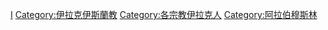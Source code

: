[[Category:各國穆斯林|I]]
[[Category:伊拉克伊斯蘭教|Category:伊拉克伊斯蘭教]]
[[Category:各宗教伊拉克人|Category:各宗教伊拉克人]]
[[Category:阿拉伯穆斯林|Category:阿拉伯穆斯林]]